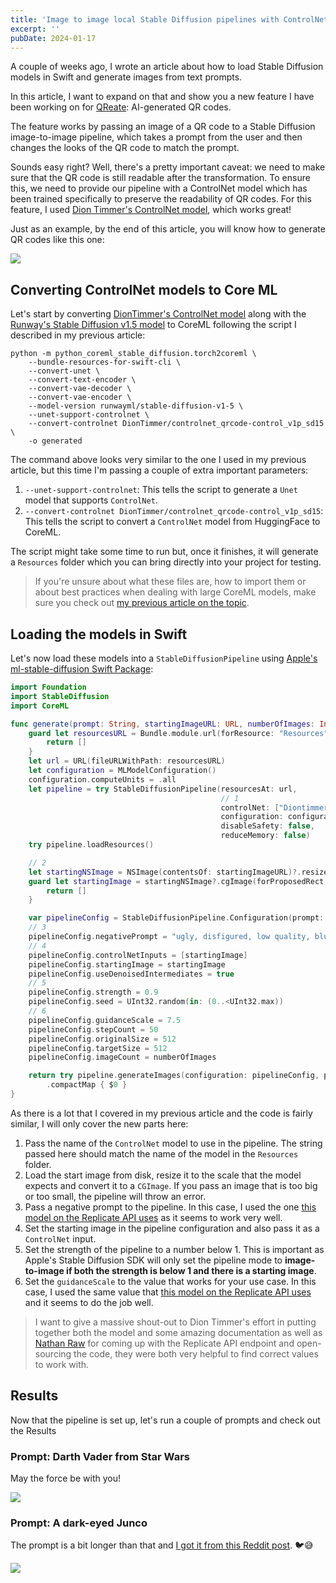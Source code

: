 ```yaml
---
title: 'Image to image local Stable Diffusion pipelines with ControlNet in Swift'
excerpt: ''
pubDate: 2024-01-17
---
```


A couple of weeks ago, I wrote an article about how to load Stable Diffusion models in Swift and generate images from text prompts.

In this article, I want to expand on that and show you a new feature I have been working on for [QReate](https://getqreate.app): AI-generated QR codes.

The feature works by passing an image of a QR code to a Stable Diffusion image-to-image pipeline, which takes a prompt from the user and then changes the looks of the QR code to match the prompt.

Sounds easy right? Well, there's a pretty important caveat: we need to make sure that the QR code is still readable after the transformation. To ensure this, we need to provide our pipeline with a ControlNet model which has been trained specifically to preserve the readability of QR codes. For this feature, I used [Dion Timmer's ControlNet model](), which works great!

Just as an example, by the end of this article, you will know how to generate QR codes like this one:

![](/assets/posts/image-to-image-local-stable-diffusion-pipelines-with-controlnet-and-core-ml/darth-vader.webp)

## Converting ControlNet models to Core ML

Let's start by converting [DionTimmer's ControlNet model]() along with the [Runway's Stable Diffusion v1.5 model]() to CoreML following the script I described in my previous article:

```bash:Terminal
python -m python_coreml_stable_diffusion.torch2coreml \
    --bundle-resources-for-swift-cli \
    --convert-unet \
    --convert-text-encoder \
    --convert-vae-decoder \
    --convert-vae-encoder \
    --model-version runwayml/stable-diffusion-v1-5 \
    --unet-support-controlnet \
    --convert-controlnet DionTimmer/controlnet_qrcode-control_v1p_sd15 \
    -o generated
```

The command above looks very similar to the one I used in my previous article, but this time I'm passing a couple of extra important parameters:

1. `--unet-support-controlnet`: This tells the script to generate a `Unet` model that supports `ControlNet`.
2. `--convert-controlnet DionTimmer/controlnet_qrcode-control_v1p_sd15`: This tells the script to convert a `ControlNet` model from HuggingFace to CoreML.

The script might take some time to run but, once it finishes, it will generate a `Resources` folder which you can bring directly into your project for testing.

> If you're unsure about what these files are, how to import them or about best practices when dealing with large CoreML models, make sure you check out [my previous article on the topic]().

## Loading the models in Swift

Let's now load these models into a `StableDiffusionPipeline` using [Apple's ml-stable-diffusion Swift Package]():

```swift:StableDiffusionPipeline.swift
import Foundation
import StableDiffusion
import CoreML

func generate(prompt: String, startingImageURL: URL, numberOfImages: Int) async throws -> [CGImage] {
    guard let resourcesURL = Bundle.module.url(forResource: "Resources", withExtension: nil)?.path() else {
        return []
    }
    let url = URL(fileURLWithPath: resourcesURL)
    let configuration = MLModelConfiguration()
    configuration.computeUnits = .all
    let pipeline = try StableDiffusionPipeline(resourcesAt: url,
                                               // 1
                                               controlNet: ["DiontimmerControlnetQrcodeControlV1PSd15"],
                                               configuration: configuration,
                                               disableSafety: false,
                                               reduceMemory: false)
    try pipeline.loadResources()

    // 2
    let startingNSImage = NSImage(contentsOf: startingImageURL)?.resized(to: .init(width: 512, height: 512))
    guard let startingImage = startingNSImage?.cgImage(forProposedRect: nil, context: nil, hints: nil) else {
        return []
    }

    var pipelineConfig = StableDiffusionPipeline.Configuration(prompt: prompt)
    // 3
    pipelineConfig.negativePrompt = "ugly, disfigured, low quality, blurry, nsfw"
    // 4
    pipelineConfig.controlNetInputs = [startingImage]
    pipelineConfig.startingImage = startingImage
    pipelineConfig.useDenoisedIntermediates = true
    // 5
    pipelineConfig.strength = 0.9
    pipelineConfig.seed = UInt32.random(in: (0..<UInt32.max))
    // 6
    pipelineConfig.guidanceScale = 7.5
    pipelineConfig.stepCount = 50
    pipelineConfig.originalSize = 512
    pipelineConfig.targetSize = 512
    pipelineConfig.imageCount = numberOfImages

    return try pipeline.generateImages(configuration: pipelineConfig, progressHandler: { _ in })
        .compactMap { $0 }
}
```

As there is a lot that I covered in my previous article and the code is fairly similar, I will only cover the new parts here:

1. Pass the name of the `ControlNet` model to use in the pipeline. The string passed here should match the name of the model in the `Resources` folder.
2. Load the start image from disk, resize it to the scale that the model expects and convert it to a `CGImage`. If you pass an image that is too big or too small, the pipeline will throw an error.
3. Pass a negative prompt to the pipeline. In this case, I used the one [this model on the Replicate API uses]() as it seems to work very well.
4. Set the starting image in the pipeline configuration and also pass it as a `ControlNet` input.
5. Set the strength of the pipeline to a number below 1. This is important as Apple's Stable Diffusion SDK will only set the pipeline mode to **image-to-image if both the strength is below 1 and there is a starting image**.
6. Set the `guidanceScale` to the value that works for your use case. In this case, I used the same value that [this model on the Replicate API uses]() and it seems to do the job well.

> I want to give a massive shout-out to Dion Timmer's effort in putting together both the model and some amazing documentation as well as [Nathan Raw]() for coming up with the Replicate API endpoint and open-sourcing the code, they were both very helpful to find correct values to work with.

## Results

Now that the pipeline is set up, let's run a couple of prompts and check out the Results

### Prompt: Darth Vader from Star Wars

May the force be with you!

![](/assets/posts/image-to-image-local-stable-diffusion-pipelines-with-controlnet-and-core-ml/darth-vader.webp)

### Prompt: A dark-eyed Junco

The prompt is a bit longer than that and [I got it from this Reddit post](https://www.reddit.com/r/StableDiffusion/comments/14h907j/qrcodes_with_qrcodecontrol_v11p_sd21/). 🐦😅

![](/assets/posts/image-to-image-local-stable-diffusion-pipelines-with-controlnet-and-core-ml/junco.webp)
